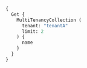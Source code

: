 
<Tabs groupId="languages">
  <TabItem value="py" label="Python Client v4">
    <FilteredTextBlock
      text={PyCode}
      startMarker="# START Search"
      endMarker="# END Search"
      language="py"
    />
  </TabItem>

  <TabItem value="py3" label="Python Client v3">
    <FilteredTextBlock
      text={PyCodeV3}
      startMarker="# START Search"
      endMarker="# END Search"
      language="py"
    />
  </TabItem>

  <TabItem value="js" label="JS/TS Client v2">
    <FilteredTextBlock
      text={TSCode}
      startMarker="// START Search"
      endMarker="// END Search"
      language="ts"
    />
  </TabItem>

  <TabItem value="java" label="Java">
    <FilteredTextBlock
      text={JavaCode}
      startMarker="// START Search"
      endMarker="// END Search"
      language="java"
    />
  </TabItem>

  <TabItem value="go" label="Go">
    <FilteredTextBlock
      text={GoCode}
      startMarker="// START Search"
      endMarker="// END Search"
      language="go"
    />
  </TabItem>

  <TabItem value="graphql" label="GraphQL">

```graphql
{
  Get {
    MultiTenancyCollection (
      tenant: "tenantA"
      limit: 2
    ) {
      name
    }
  }
}
```

  </TabItem>
</Tabs>

